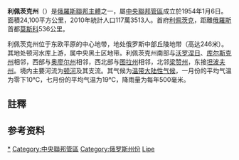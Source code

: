 {{Infobox Russian federal subject
|name=利佩茨克州
|ru_name=Липецкая область
|image_map=Map of Russia - Lipetsk Oblast.svg
|coordinates = {{coord|52|42|N|39|09|E|type:adm1st_region:RU|display=inline,title}}
|image_coa=Coat of Arms of Lipetsk oblast.svg
|coa_caption={{link-ru|利佩茨克州州徽|Герб Липецкой области|州徽}}
|image_flag=Flag of Lipetsk Oblast.svg
|flag_caption={{link-ru|利佩茨克州州旗|Флаг Липецкой области|州旗}}
|anthem=''无''
|anthem_ref=<ref name="Anthem">Article 13 of the Charter of Lipetsk Oblast states that the symbols of the oblast include a flag and a coat of arms, but not an anthem.</ref>
|holiday
|holiday_ref
|political_status=州
|political_status_link=州 (俄罗斯)
|federal_district=[[中央联邦管区|中央联邦管区]]
|economic_region=[[中央黑土经济地区|中央黑土经济地区]]
|adm_ctr_type=行政中心
|adm_ctr_name=[[利佩茨克|利佩茨克]]
|adm_ctr_ref=<ref name="AdmCtr">Charter of Lipetsk Oblast, Article 13</ref>
|pop_2010census=1173513
|pop_2010census_rank=44th
|urban_pop_2010census=63.7%
|rural_pop_2010census=36.3%
|pop_2010census_ref=
|pop_density
|pop_density_as_of
|pop_density_ref
|pop_latest=1159866
|pop_latest_date=January 2014
|pop_latest_ref=<ref name="2014Est">Lipetsk Oblast Territorial Branch of the [[Russian_Federal_State_Statistics_Service|Federal State Statistics Service]]. [http://lipstat.gks.ru/wps/wcm/connect/rosstat_ts/lipstat/resources/d487c2004c58872cb8a2bd4fa2e024d5/%D0%9E%D1%86%D0%B5%D0%BD%D0%BA%D0%B0+%D1%87%D0%B8%D1%81%D0%BB%D0%B5%D0%BD%D0%BD%D0%BE%D1%81%D1%82%D0%B8+%D0%BF%D0%BE+%D0%BC%D1%83%D0%BD%D0%B8%D1%86%D0%B8%D0%BF%D0%B0%D0%BB%D1%8C%D0%BD%D1%8B%D0%BC+%D0%BE%D0%B1%D1%80%D0%B0%D0%B7%D0%BE%D0%B2%D0%B0%D0%BD%D0%B8%D1%8F%D0%BC_+%D0%BD%D0%B0+1+%D1%8F%D0%BD%D0%B2%D0%B0%D1%80%D1%8F+2014+%D0%B3%D0%BE%D0%B4%D0%B0.htm Оценка численности городского и сельского населения по городским округам и муниципальным районам] {{ru icon}}</ref>
|area_km2=24100
|area_km2_rank=71st
|established_date=January 6, 1954
|established_date_ref=
|license_plates=48
|ISO=RU-LIP
|gov_as_of=June 2014
|leader_title=[[利佩茨克州州长|州长]]
|leader_title_ref=<ref name="HeadTitle">Charter of Lipetsk Oblast, Article 40</ref>
|leader_name={{link-en|伊戈尔·格奥尔基耶维奇·阿尔塔莫夫|Igor Artamonov|伊戈尔·阿尔塔莫夫}}
|leader_name_ref= 
|legislature={{link-ru|利佩茨克州代表委员会|Липецкий областной совет депутатов}}
|legislature_ref=<ref name="Legis">Charter of Lipetsk Oblast, Article 25</ref>
|website=http://admlip.ru/
|website_ref
|date=November 2014
}}
'''利佩茨克州'''（{{lang-rus|Липецкая область|Lipetskaya oblast}}）是[[俄羅斯聯邦主體|俄羅斯聯邦主體]]之一，屬[[中央聯邦管區|中央聯邦管區]]成立於1954年1月6日。面積24,100平方公里，2010年統計人口117萬3513人。首府[[利佩茨克|利佩茨克]]，距離[[俄羅斯|俄羅斯]]首都[[莫斯科|莫斯科]]536公里。

利佩茨克州位于东欧平原的中心地带，地处俄罗斯中部丘陵地带（高达246米）。其地处顿河水库上游，属中央黑土区地带。利佩茨克州南部与[[沃罗涅日州|沃罗涅日]]、[[库尔斯克州|库尔斯克州]]相邻，西部与[[奥廖尔州|奥廖尔州]]相邻，西北部与[[图拉州|图拉州]]相邻，北邻[[梁赞州|梁赞州]]，东接[[坦波夫州|坦波夫州]]。境内主要河流为[[顿河_(俄罗斯)|顿河]]及其支流。其气候为[[温带大陆性气候|温带大陆性气候]]，一月份的平均气温为零下10℃，七月份的平均气温为19℃，降雨量为每年500毫米。

==註釋==
{{NoteFoot}}

==参考资料==
{{Commonscat|Lipetsk Oblast}}
{{reflist}}

{{rossija}}
{{Authority control}}
{{DEFAULTSORT:Липецкая}}
[[Category:利佩茨克州|*]]
[[Category:中央聯邦管區|Category:中央聯邦管區]]
[[Category:俄罗斯州份|Category:俄罗斯州份]]
[[Category:1954年建立的行政區劃|Lipe]]